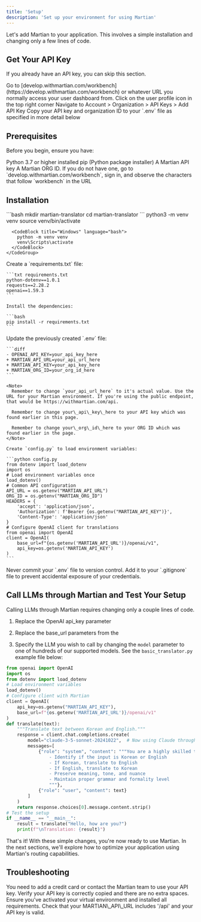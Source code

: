 ```yaml
---
title: 'Setup'
description: 'Set up your environment for using Martian'
---
```


Let's add Martian to your application. This involves a simple installation and changing only a few lines of code.

## Get Your API Key

If you already have an API key, you can skip this section.

<Steps>
  <Step title="Sign In">
    Go to [develop.withmartian.com/workbench](https://develop.withmartian.com/workbench) or whatever URL you normally access your user dashboard from.
  </Step>

  <Step title="Access Settings">
    Click on the user profile icon in the top right corner
  </Step>

  <Step title="Generate Key">
    Navigate to Account > Organization > API Keys > Add API Key
  </Step>

  <Step title="Save Credentials">
    Copy your API key and organization ID to your `.env` file as specified in more detail below
  </Step>
</Steps>

## Prerequisites

Before you begin, ensure you have:

<Check>
  Python 3.7 or higher installed
</Check>

<Check>
  pip (Python package installer)
</Check>

<Check>
  A Martian API key
</Check>

<Check>
  A Martian ORG ID. If you do not have one, go to `develop.withmartian.com/workbench`, sign in, and observe the characters that follow `workbench` in the URL
</Check>

## Installation

<Steps>
  <Step title="Create Project Directory">
    ```bash
    mkdir martian-translator
    cd martian-translator
    ```
  </Step>

  <Step title="Create Virtual Environment">
    <CodeGroup>
      <CodeBlock title="Unix" language="bash">
        python3 -m venv venv
        source venv/bin/activate
      </CodeBlock>

      <CodeBlock title="Windows" language="bash">
        python -m venv venv
        venv\Scripts\activate
      </CodeBlock>
    </CodeGroup>
  </Step>

  <Step title="Install Dependencies">
    Create a `requirements.txt` file:

    ```txt requirements.txt
    python-dotenv==1.0.1
    requests==2.28.2
    openai==1.59.3
    ```

    Install the dependencies:

    ```bash
    pip install -r requirements.txt
    ```
  </Step>

  <Step title="Configure Environment">
    Update the previously created `.env` file:

    ```diff
    - OPENAI_API_KEY=your_api_key_here
    + MARTIAN_API_URL=your_api_url_here
    + MARTIAN_API_KEY=your_api_key_here
    + MARTIAN_ORG_ID=your_org_id_here
    ```

    <Note>
      Remember to change `your_api_url_here` to it's actual value. Use the URL for your Martian environment. If you're using the public endpoint, that would be https://withmartian.com/api.

      Remember to change your\_api\_key\_here to your API key which was found earlier in this page.

      Remember to change your\_org\_id\_here to your ORG ID which was found earlier in the page.
    </Note>

    Create `config.py` to load environment variables:

    ```python config.py
    from dotenv import load_dotenv
    import os
    # Load environment variables once
    load_dotenv()
    # Common API configuration
    API_URL = os.getenv("MARTIAN_API_URL")
    ORG_ID = os.getenv("MARTIAN_ORG_ID")
    HEADERS = {
        'accept': 'application/json',
        'Authorization': f'Bearer {os.getenv("MARTIAN_API_KEY")}',
        'Content-Type': 'application/json'
    }
    # Configure OpenAI client for translations
    from openai import OpenAI
    client = OpenAI(
        base_url=f"{os.getenv('MARTIAN_API_URL')}/openai/v1",
        api_key=os.getenv('MARTIAN_API_KEY')
    )
    ```
  </Step>
</Steps>

<Warning>
  Never commit your `.env` file to version control. Add it to your `.gitignore` file to prevent accidental exposure of your credentials.
</Warning>

## Call LLMs through Martian and Test Your Setup

Calling LLMs through Martian requires changing only a couple lines of code.

1. Replace the OpenAI api\_key parameter

2. Replace the base\_url parameters from the

3. Specify the LLM you wish to call by changing the `model` parameter to one of hundreds of our supported models.
   See the `basic_translator.py` example file below:

```python app.py
from openai import OpenAI
import os
from dotenv import load_dotenv
# Load environment variables
load_dotenv()
# Configure client with Martian
client = OpenAI(
    api_key=os.getenv("MARTIAN_API_KEY"),
    base_url=f"{os.getenv('MARTIAN_API_URL')}/openai/v1"
)
def translate(text):
    """Translate text between Korean and English."""
    response = client.chat.completions.create(
        model="claude-3-5-sonnet-20241022",  # Now using Claude through Martian
        messages=[
            {"role": "system", "content": """You are a highly skilled translator with expertise in many languages. Your task is to:
                - Identify if the input is Korean or English
                - If Korean, translate to English
                - If English, translate to Korean
                - Preserve meaning, tone, and nuance
                - Maintain proper grammar and formality level
                """},
            {"role": "user", "content": text}
        ]
    )
    return response.choices[0].message.content.strip()
# Test the setup
if __name__ == "__main__":
    result = translate("Hello, how are you?")
    print(f"\nTranslation: {result}")
```

That's it! With these simple changes, you're now ready to use Martian. In the next sections, we'll explore how to optimize your application using Martian's routing capabilities.

## Troubleshooting

<AccordionGroup>
  <Accordion title="402 Error">
    You need to add a credit card or contact the Martian team to use your API key.
  </Accordion>

  <Accordion title="Authentication Error">
    Verify your API key is correctly copied and there are no extra spaces.
  </Accordion>

  <Accordion title="Import Errors">
    Ensure you've activated your virtual environment and installed all requirements.
  </Accordion>

  <Accordion title="OpenAI Client Error">
    Check that your MARTIAN\_API\_URL includes '/api' and your API key is valid.
  </Accordion>
</AccordionGroup>
